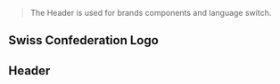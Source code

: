 

> The Header is used for brands components and language switch.

<Meta of={HeaderStories} />


## Swiss Confederation Logo

<Canvas of={HeaderStories.Logo} />

## Header

<Canvas of={HeaderStories.Header} />
